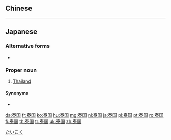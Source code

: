 ==Chinese==
{{zh-see|泰國}}

----

==Japanese==
{{ja-kanjitab|たい|こく|yomi=o}}

===Alternative forms===
* {{ja-r|タイ国|^タイこく}}

===Proper noun===
{{ja-pos|proper|たいこく|kyu=泰國}}

# [[Thailand]]

====Synonyms====
* {{ja-r|タイ|^タイ}}

[[Category:ja:Countries|たいこく]]

[[da:泰国]]
[[fr:泰国]]
[[ko:泰国]]
[[hu:泰国]]
[[mg:泰国]]
[[nl:泰国]]
[[ja:泰国]]
[[pl:泰国]]
[[pt:泰国]]
[[ro:泰国]]
[[fi:泰国]]
[[th:泰国]]
[[tr:泰国]]
[[uk:泰国]]
[[zh:泰国]]